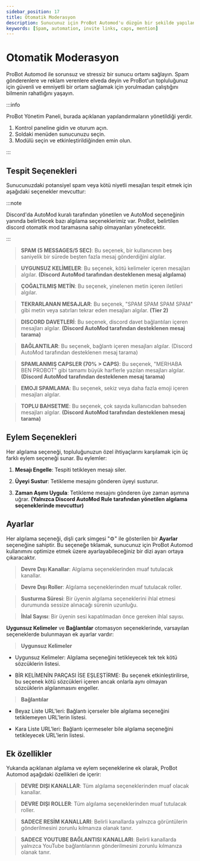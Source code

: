 ```yaml
---
sidebar_position: 17
title: Otomatik Moderasyon
description: Sunucunuz için ProBot Automod'u düzgün bir şekilde yapılandırmak için bir kılavuz
keywords: [Spam, automation, invite links, caps, mention] 
---
```



# Otomatik Moderasyon

ProBot Automod ile sorunsuz ve stressiz bir sunucu ortamı sağlayın. Spam gönderenlere ve reklam verenlere elveda deyin ve ProBot'un topluluğunuz için güvenli ve emniyetli bir ortam sağlamak için yorulmadan çalıştığını bilmenin rahatlığını yaşayın.

:::info

ProBot Yönetim Paneli, burada açıklanan yapılandırmaların yönetildiği yerdir.

1. Kontrol paneline gidin ve oturum açın.
2. Soldaki menüden sunucunuzu seçin.
3. Modülü seçin ve etkinleştirildiğinden emin olun.

:::

## Tespit Seçenekleri

Sunucunuzdaki potansiyel spam veya kötü niyetli mesajları tespit etmek için aşağıdaki seçenekler mevcuttur:

:::note

Discord'da AutoMod kuralı tarafından yönetilen ve AutoMod seçeneğinin yanında belirtilecek bazı algılama seçeneklerimiz var. ProBot, belirtilen discord otomatik mod taramasına sahip olmayanları yönetecektir.

:::

> **SPAM (5 MESSAGES/5 SEC)**: Bu seçenek, bir kullanıcının beş saniyelik bir sürede beşten fazla mesaj gönderdiğini algılar.

> **UYGUNSUZ KELİMELER**: Bu seçenek, kötü kelimeler içeren mesajları algılar. **(Discord AutoMod tarafından desteklenen mesaj algılama)**

> **ÇOĞALTILMIŞ METİN**: Bu seçenek, yinelenen metin içeren iletileri algılar.

> **TEKRARLANAN MESAJLAR**: Bu seçenek, "SPAM SPAM SPAM SPAM" gibi metin veya satırları tekrar eden mesajları algılar. **(Tier 2)**

> **DISCORD DAVETLERİ**: Bu seçenek, discord davet bağlantıları içeren mesajları algılar. **(Discord AutoMod tarafından desteklenen mesaj tarama)**

> **BAĞLANTILAR**: Bu seçenek, bağlantı içeren mesajları algılar. (Discord AutoMod tarafından desteklenen mesaj tarama)

> **SPAMLANMIŞ CAPSLER (70% > CAPS)**: Bu seçenek, "MERHABA BEN PROBOT" gibi tamamı büyük harflerle yazılan mesajları algılar. **(Discord AutoMod tarafından desteklenen mesaj tarama)**

> **EMOJI SPAMLAMA**: Bu seçenek, sekiz veya daha fazla emoji içeren mesajları algılar.

> **TOPLU BAHSETME**: Bu seçenek, çok sayıda kullanıcıdan bahseden mesajları algılar. **(Discord AutoMod tarafından desteklenen mesaj tarama)**

## Eylem Seçenekleri

Her algılama seçeneği, topluluğunuzun özel ihtiyaçlarını karşılamak için üç farklı eylem seçeneği sunar. Bu eylemler:

1. **Mesajı Engelle**: Tespiti tetikleyen mesajı siler.

2. **Üyeyi Sustur**: Tetikleme mesajını gönderen üyeyi susturur.

3. **Zaman Aşımı Uygula**: Tetikleme mesajını gönderen üye zaman aşımına uğrar. **(Yalnızca Discord AutoMod Rule tarafından yönetilen algılama seçeneklerinde mevcuttur)**

## Ayarlar

Her algılama seçeneği, dişli çark simgesi "⚙️" ile gösterilen bir **Ayarlar** seçeneğine sahiptir. Bu seçeneğe tıklamak, sunucunuz için ProBot Automod kullanımını optimize etmek üzere ayarlayabileceğiniz bir dizi ayarı ortaya çıkaracaktır.

> **Devre Dışı Kanallar**: Algılama seçeneklerinden muaf tutulacak kanallar.

> **Devre Dışı Roller**: Algılama seçeneklerinden muaf tutulacak roller.

> **Susturma Süresi**: Bir üyenin algılama seçeneklerini ihlal etmesi durumunda sessize alınacağı sürenin uzunluğu.

> **İhlal Sayısı**: Bir üyenin sesi kapatılmadan önce gereken ihlal sayısı.

**Uygunsuz Kelimeler** ve **Bağlantılar** otomasyon seçeneklerinde, varsayılan seçeneklerde bulunmayan ek ayarlar vardır:

> **Uygunsuz Kelimeler**

- Uygunsuz Kelimeler: Algılama seçeneğini tetikleyecek tek tek kötü sözcüklerin listesi.

- BİR KELİMENİN PARÇASI İSE EŞLEŞTİRME: Bu seçenek etkinleştirilirse, bu seçenek kötü sözcükleri içeren ancak onlarla aynı olmayan sözcüklerin algılanmasını engeller.

> **Bağlantılar**

- Beyaz Liste URL'leri: Bağlantı içerseler bile algılama seçeneğini tetiklemeyen URL'lerin listesi.

- Kara Liste URL'leri: Bağlantı içermeseler bile algılama seçeneğini tetikleyecek URL'lerin listesi.

## Ek özellikler

Yukarıda açıklanan algılama ve eylem seçeneklerine ek olarak, ProBot Automod aşağıdaki özellikleri de içerir:

> **DEVRE DIŞI KANALLAR**: Tüm algılama seçeneklerinden muaf olacak kanallar.

> **DEVRE DIŞI ROLLER**: Tüm algılama seçeneklerinden muaf tutulacak roller.

> **SADECE RESİM KANALLARI**: Belirli kanallarda yalnızca görüntülerin gönderilmesini zorunlu kılmanıza olanak tanır.

> **SADECE YOUTUBE BAĞLANTISI KANALLARI**: Belirli kanallarda yalnızca YouTube bağlantılarının gönderilmesini zorunlu kılmanıza olanak tanır.
